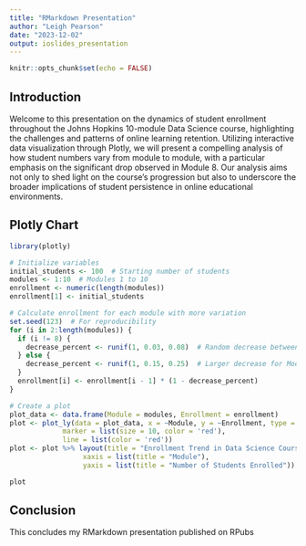```yaml
---
title: "RMarkdown Presentation"
author: "Leigh Pearson"
date: "2023-12-02"
output: ioslides_presentation
---
```


```r
knitr::opts_chunk$set(echo = FALSE)
```

## Introduction

Welcome to this presentation on the dynamics of student enrollment throughout the Johns Hopkins 10-module Data Science course, highlighting the challenges and patterns of online learning retention. Utilizing interactive data visualization through Plotly, we will present a compelling analysis of how student numbers vary from module to module, with a particular emphasis on the significant drop observed in Module 8. Our analysis aims not only to shed light on the course's progression but also to underscore the broader implications of student persistence in online educational environments. 

## Plotly Chart

```r
library(plotly)

# Initialize variables
initial_students <- 100  # Starting number of students
modules <- 1:10  # Modules 1 to 10
enrollment <- numeric(length(modules))
enrollment[1] <- initial_students

# Calculate enrollment for each module with more variation
set.seed(123)  # For reproducibility
for (i in 2:length(modules)) {
  if (i != 8) {
    decrease_percent <- runif(1, 0.03, 0.08)  # Random decrease between 3% and 8%
  } else {
    decrease_percent <- runif(1, 0.15, 0.25)  # Larger decrease for Module 8
  }
  enrollment[i] <- enrollment[i - 1] * (1 - decrease_percent)
}

# Create a plot
plot_data <- data.frame(Module = modules, Enrollment = enrollment)
plot <- plot_ly(data = plot_data, x = ~Module, y = ~Enrollment, type = 'scatter', mode = 'lines+markers',
             marker = list(size = 10, color = 'red'),
             line = list(color = 'red'))
plot <- plot %>% layout(title = "Enrollment Trend in Data Science Course",
                  xaxis = list(title = "Module"),
                  yaxis = list(title = "Number of Students Enrolled"))

plot
```

## Conclusion

This concludes my RMarkdown presentation published on RPubs

